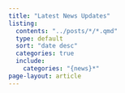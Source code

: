```yaml
---
title: "Latest News Updates"
listing:
  contents: "../posts/*/*.qmd"
  type: default
  sort: "date desc"
  categories: true
  include:
    categories: "{news}*"
page-layout: article
---
```


